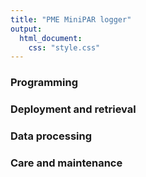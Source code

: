 ```yaml
---
title: "PME MiniPAR logger"
output: 
  html_document:
    css: "style.css"
---
```


### Programming

### Deployment and retrieval

### Data processing

### Care and maintenance
